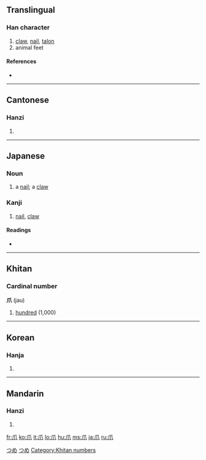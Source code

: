 {{also|瓜}}
==Translingual==

===Han character===
{{Han char|rn=87|rad=爪|as=00|sn=4|four=7223<sub>0</sub>|canj=竹中人 (HLO)}}

# [[claw]], [[nail]], [[talon]]
# animal feet

====References====
* {{Han ref|kx=0688.260|dkj=19653|dj=1101.120|hdz=32030.010|uh=722A|ud=29226|bh=A4F6|bd=42230}}

----

==Cantonese==

===Hanzi===
{{yue-hanzi|jyut=|y=jaau2}}

# {{defn|Cantonese}}

----

==Japanese==

===Noun===
{{ja-noun|k|hira=つめ|rom=tsume}}

# a [[nail]]; a [[claw]]

===Kanji===
{{ja-kanji|grade=|rs=爪00}}

# [[nail]], [[claw]]

====Readings====
* {{ja-readings|on=[[そう]] (sō)|kun=[[つめ]] (tsume)}}

[[Category:1000 Japanese basic words|つめ]]
[[Category:ja:Anatomy|つめ]]

----

==Khitan==

===Cardinal number===
'''爪''' (jau)

# [[hundred]] (1,000)

[[Category:Khitan numbers]]

----

==Korean==

===Hanja===
{{ko-hanja|hangeul=조|eumhun=|rv=jo|mr=cho|y=co}}

# {{defn|Korean}}

----

==Mandarin==

===Hanzi===
{{cmn-hanzi|pin=[[zhuǎ]] ([[zhua3]])|wg=chua<sup>3</sup>}}

# {{defn|Mandarin}}

[[fr:爪]]
[[ko:爪]]
[[it:爪]]
[[lo:爪]]
[[hu:爪]]
[[ms:爪]]
[[ja:爪]]
[[ru:爪]]